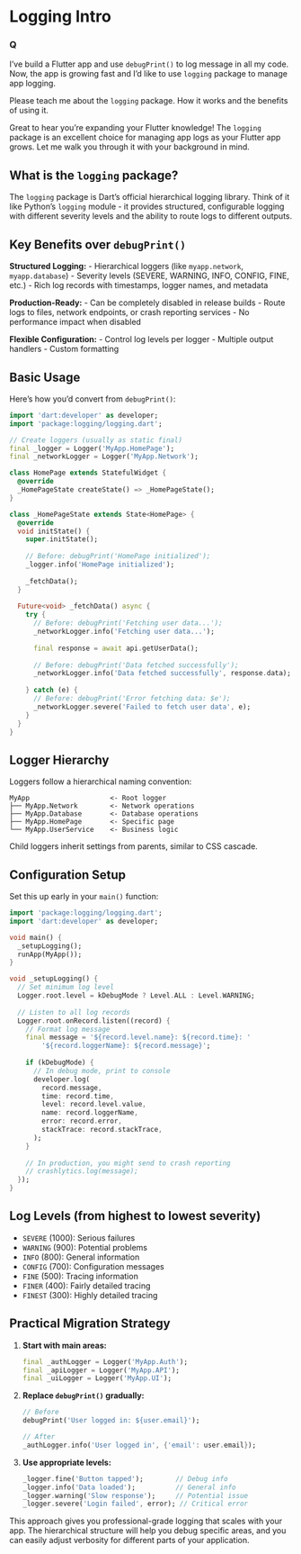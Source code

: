 # Logging Intro

::: {.callout-note appearance="simple" collapse="false"}
### **Q** 

I've build a Flutter app and use `debugPrint()` to log message in all my code. Now, the app is growing fast and I'd like to use `logging` package to manage app logging.

Please teach me about the `logging` package. How it works and the benefits of using it.
:::

Great to hear you're expanding your Flutter knowledge! The `logging` package is an excellent choice for managing app logs as your Flutter app grows. Let me walk you through it with your background in mind.

## What is the `logging` package?

The `logging` package is Dart's official hierarchical logging library. Think of it like Python's `logging` module - it provides structured, configurable logging with different severity levels and the ability to route logs to different outputs.

## Key Benefits over `debugPrint()`

**Structured Logging:**
- Hierarchical loggers (like `myapp.network`, `myapp.database`)
- Severity levels (SEVERE, WARNING, INFO, CONFIG, FINE, etc.)
- Rich log records with timestamps, logger names, and metadata

**Production-Ready:**
- Can be completely disabled in release builds
- Route logs to files, network endpoints, or crash reporting services
- No performance impact when disabled

**Flexible Configuration:**
- Control log levels per logger
- Multiple output handlers
- Custom formatting

## Basic Usage

Here's how you'd convert from `debugPrint()`:

```dart
import 'dart:developer' as developer;
import 'package:logging/logging.dart';

// Create loggers (usually as static final)
final _logger = Logger('MyApp.HomePage');
final _networkLogger = Logger('MyApp.Network');

class HomePage extends StatefulWidget {
  @override
  _HomePageState createState() => _HomePageState();
}

class _HomePageState extends State<HomePage> {
  @override
  void initState() {
    super.initState();
    
    // Before: debugPrint('HomePage initialized');
    _logger.info('HomePage initialized');
    
    _fetchData();
  }
  
  Future<void> _fetchData() async {
    try {
      // Before: debugPrint('Fetching user data...');
      _networkLogger.info('Fetching user data...');
      
      final response = await api.getUserData();
      
      // Before: debugPrint('Data fetched successfully');
      _networkLogger.info('Data fetched successfully', response.data);
      
    } catch (e) {
      // Before: debugPrint('Error fetching data: $e');
      _networkLogger.severe('Failed to fetch user data', e);
    }
  }
}
```

## Logger Hierarchy

Loggers follow a hierarchical naming convention:

```
MyApp                    <- Root logger
├── MyApp.Network        <- Network operations
├── MyApp.Database       <- Database operations
├── MyApp.HomePage       <- Specific page
└── MyApp.UserService    <- Business logic
```

Child loggers inherit settings from parents, similar to CSS cascade.

## Configuration Setup

Set this up early in your `main()` function:

```dart
import 'package:logging/logging.dart';
import 'dart:developer' as developer;

void main() {
  _setupLogging();
  runApp(MyApp());
}

void _setupLogging() {
  // Set minimum log level
  Logger.root.level = kDebugMode ? Level.ALL : Level.WARNING;
  
  // Listen to all log records
  Logger.root.onRecord.listen((record) {
    // Format log message
    final message = '${record.level.name}: ${record.time}: '
        '${record.loggerName}: ${record.message}';
    
    if (kDebugMode) {
      // In debug mode, print to console
      developer.log(
        record.message,
        time: record.time,
        level: record.level.value,
        name: record.loggerName,
        error: record.error,
        stackTrace: record.stackTrace,
      );
    }
    
    // In production, you might send to crash reporting
    // crashlytics.log(message);
  });
}
```

## Log Levels (from highest to lowest severity)

- `SEVERE` (1000): Serious failures
- `WARNING` (900): Potential problems  
- `INFO` (800): General information
- `CONFIG` (700): Configuration messages
- `FINE` (500): Tracing information
- `FINER` (400): Fairly detailed tracing
- `FINEST` (300): Highly detailed tracing

## Practical Migration Strategy

1. **Start with main areas:**
   ```dart
   final _authLogger = Logger('MyApp.Auth');
   final _apiLogger = Logger('MyApp.API');
   final _uiLogger = Logger('MyApp.UI');
   ```

2. **Replace `debugPrint()` gradually:**
   ```dart
   // Before
   debugPrint('User logged in: ${user.email}');
   
   // After  
   _authLogger.info('User logged in', {'email': user.email});
   ```

3. **Use appropriate levels:**
   ```dart
   _logger.fine('Button tapped');        // Debug info
   _logger.info('Data loaded');          // General info
   _logger.warning('Slow response');     // Potential issue
   _logger.severe('Login failed', error); // Critical error
   ```

This approach gives you professional-grade logging that scales with your app. The hierarchical structure will help you debug specific areas, and you can easily adjust verbosity for different parts of your application.